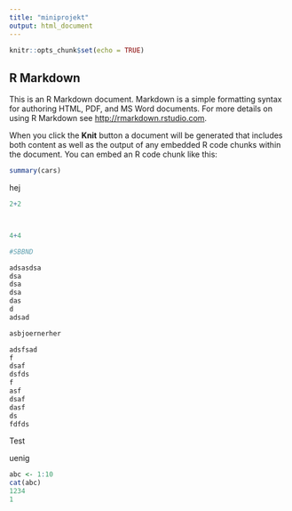 ```yaml
---
title: "miniprojekt"
output: html_document
---
```


```r
knitr::opts_chunk$set(echo = TRUE)
```

## R Markdown

This is an R Markdown document. Markdown is a simple formatting syntax for authoring HTML, PDF, and MS Word documents. For more details on using R Markdown see <http://rmarkdown.rstudio.com>.

When you click the **Knit** button a document will be generated that includes both content as well as the output of any embedded R code chunks within the document. You can embed an R code chunk like this:

```r
summary(cars)
```
hej

```r
2+2



4+4
```

```r
#SBBND
```

```r
adsasdsa
dsa
dsa
dsa
das
d
adsad

```

```r
asbjoernerher
```

```r
adsfsad
f
dsaf
dsfds
f
asf
dsaf
dasf
ds
fdfds


```


Test

uenig

```r
abc <- 1:10
cat(abc)
1234
1
```








